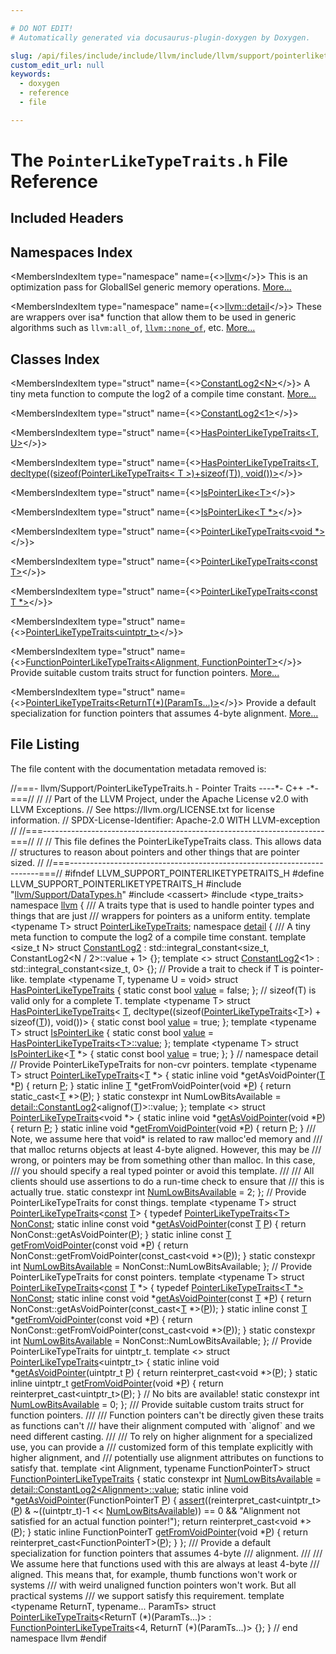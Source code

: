 ```yaml
---

# DO NOT EDIT!
# Automatically generated via docusaurus-plugin-doxygen by Doxygen.

slug: /api/files/include/include/llvm/include/llvm/support/pointerliketypetraits-h
custom_edit_url: null
keywords:
  - doxygen
  - reference
  - file

---
```





# The `PointerLikeTypeTraits.h` File Reference

<DoxygenPage pluginConfig={pluginConfig}>



## Included Headers

<IncludesList>
<IncludesListItem
  filePath="llvm/Support/DataTypes.h"
  permalink="/docs/api/files/include/include/llvm/include/llvm/support/datatypes-h"
  isLocal="true" />
<IncludesListItem
  filePath="cassert"
  permalink=""
  isLocal="false" />
<IncludesListItem
  filePath="type_traits"
  permalink=""
  isLocal="false" />
</IncludesList>

## Namespaces Index

<MembersIndex>

<MembersIndexItem
  type="namespace"
  name={<><a href="/docs/api/namespaces/llvm">llvm</a></>}>
This is an optimization pass for GlobalISel generic memory operations. <a href="/docs/api/namespaces/llvm/#details">More...</a>
</MembersIndexItem>

<MembersIndexItem
  type="namespace"
  name={<><a href="/docs/api/namespaces/llvm/detail">llvm::detail</a></>}>
These are wrappers over isa&#42; function that allow them to be used in generic algorithms such as <code>llvm:all&#95;of</code>, <code><a href="/docs/api/namespaces/llvm/#a7dc3069afa2ce5ea62ac2eb183e51c00">llvm::none&#95;of</a></code>, etc. <a href="/docs/api/namespaces/llvm/detail/#details">More...</a>
</MembersIndexItem>

</MembersIndex>

## Classes Index

<MembersIndex>

<MembersIndexItem
  type="struct"
  name={<><a href="/docs/api/structs/llvm/detail/constantlog2">ConstantLog2&lt;N&gt;</a></>}>
A tiny meta function to compute the log2 of a compile time constant. <a href="/docs/api/structs/llvm/detail/constantlog2/#details">More...</a>
</MembersIndexItem>

<MembersIndexItem
  type="struct"
  name={<><a href="/docs/api/structs/llvm/detail/constantlog2-3ca96e7e93740011919a0167fcb48bff">ConstantLog2&lt;1&gt;</a></>}>
</MembersIndexItem>

<MembersIndexItem
  type="struct"
  name={<><a href="/docs/api/structs/llvm/detail/haspointerliketypetraits">HasPointerLikeTypeTraits&lt;T, U&gt;</a></>}>
</MembersIndexItem>

<MembersIndexItem
  type="struct"
  name={<><a href="/docs/api/structs/llvm/detail/haspointerliketypetraits-78744ee905de12acdbd8d3ecf862b959">HasPointerLikeTypeTraits&lt;T, decltype((sizeof(PointerLikeTypeTraits&lt; T &gt;)+sizeof(T)), void())&gt;</a></>}>
</MembersIndexItem>

<MembersIndexItem
  type="struct"
  name={<><a href="/docs/api/structs/llvm/detail/ispointerlike">IsPointerLike&lt;T&gt;</a></>}>
</MembersIndexItem>

<MembersIndexItem
  type="struct"
  name={<><a href="/docs/api/structs/llvm/detail/ispointerlike-a02cb18a8810d5e02d244323d3975328">IsPointerLike&lt;T *&gt;</a></>}>
</MembersIndexItem>

<MembersIndexItem
  type="class"
  name="llvm::PointerLikeTypeTraits&lt; T * &gt;">
</MembersIndexItem>

<MembersIndexItem
  type="struct"
  name={<><a href="/docs/api/structs/llvm/pointerliketypetraits-b09efd7701e511f6cdfa719094e47819">PointerLikeTypeTraits&lt;void *&gt;</a></>}>
</MembersIndexItem>

<MembersIndexItem
  type="struct"
  name={<><a href="/docs/api/structs/llvm/pointerliketypetraits-1b62896d0ae34fe34d98a024d6ed95b3">PointerLikeTypeTraits&lt;const T&gt;</a></>}>
</MembersIndexItem>

<MembersIndexItem
  type="struct"
  name={<><a href="/docs/api/structs/llvm/pointerliketypetraits-ae636e9d374ae1cda83d0d0e556f735e">PointerLikeTypeTraits&lt;const T *&gt;</a></>}>
</MembersIndexItem>

<MembersIndexItem
  type="struct"
  name={<><a href="/docs/api/structs/llvm/pointerliketypetraits-45e3dd3037422cbe6875c07935cc6c23">PointerLikeTypeTraits&lt;uintptr_t&gt;</a></>}>
</MembersIndexItem>

<MembersIndexItem
  type="struct"
  name={<><a href="/docs/api/structs/llvm/functionpointerliketypetraits">FunctionPointerLikeTypeTraits&lt;Alignment, FunctionPointerT&gt;</a></>}>
Provide suitable custom traits struct for function pointers. <a href="/docs/api/structs/llvm/functionpointerliketypetraits/#details">More...</a>
</MembersIndexItem>

<MembersIndexItem
  type="struct"
  name={<><a href="/docs/api/structs/llvm/pointerliketypetraits-453c56941a508fa3befd79442e5b3c4b">PointerLikeTypeTraits&lt;ReturnT(*)(ParamTs...)&gt;</a></>}>
Provide a default specialization for function pointers that assumes 4-byte alignment. <a href="/docs/api/structs/llvm/pointerliketypetraits-453c56941a508fa3befd79442e5b3c4b/#details">More...</a>
</MembersIndexItem>

</MembersIndex>


## File Listing

The file content with the documentation metadata removed is:

<ProgramListing>

<Link id="l00001" /><CodeLine lineNumber="1"><Highlight kind="comment">//===- llvm/Support/PointerLikeTypeTraits.h - Pointer Traits ----&#42;- C++ -&#42;-===//</Highlight><Highlight kind="normal"></Highlight></CodeLine>
<Link id="l00002" /><CodeLine lineNumber="2"><Highlight kind="normal"></Highlight><Highlight kind="comment">//</Highlight><Highlight kind="normal"></Highlight></CodeLine>
<Link id="l00003" /><CodeLine lineNumber="3"><Highlight kind="normal"></Highlight><Highlight kind="comment">// Part of the LLVM Project, under the Apache License v2.0 with LLVM Exceptions.</Highlight><Highlight kind="normal"></Highlight></CodeLine>
<Link id="l00004" /><CodeLine lineNumber="4"><Highlight kind="normal"></Highlight><Highlight kind="comment">// See https://llvm.org/LICENSE.txt for license information.</Highlight><Highlight kind="normal"></Highlight></CodeLine>
<Link id="l00005" /><CodeLine lineNumber="5"><Highlight kind="normal"></Highlight><Highlight kind="comment">// SPDX-License-Identifier: Apache-2.0 WITH LLVM-exception</Highlight><Highlight kind="normal"></Highlight></CodeLine>
<Link id="l00006" /><CodeLine lineNumber="6"><Highlight kind="normal"></Highlight><Highlight kind="comment">//</Highlight><Highlight kind="normal"></Highlight></CodeLine>
<Link id="l00007" /><CodeLine lineNumber="7"><Highlight kind="normal"></Highlight><Highlight kind="comment">//===----------------------------------------------------------------------===//</Highlight><Highlight kind="normal"></Highlight></CodeLine>
<Link id="l00008" /><CodeLine lineNumber="8"><Highlight kind="normal"></Highlight><Highlight kind="comment">//</Highlight><Highlight kind="normal"></Highlight></CodeLine>
<Link id="l00009" /><CodeLine lineNumber="9"><Highlight kind="normal"></Highlight><Highlight kind="comment">// This file defines the PointerLikeTypeTraits class.  This allows data</Highlight><Highlight kind="normal"></Highlight></CodeLine>
<Link id="l00010" /><CodeLine lineNumber="10"><Highlight kind="normal"></Highlight><Highlight kind="comment">// structures to reason about pointers and other things that are pointer sized.</Highlight><Highlight kind="normal"></Highlight></CodeLine>
<Link id="l00011" /><CodeLine lineNumber="11"><Highlight kind="normal"></Highlight><Highlight kind="comment">//</Highlight><Highlight kind="normal"></Highlight></CodeLine>
<Link id="l00012" /><CodeLine lineNumber="12"><Highlight kind="normal"></Highlight><Highlight kind="comment">//===----------------------------------------------------------------------===//</Highlight><Highlight kind="normal"></Highlight></CodeLine>
<Link id="l00013" /><CodeLine lineNumber="13"><Highlight kind="normal"></Highlight></CodeLine>
<Link id="l00014" /><CodeLine lineNumber="14"><Highlight kind="normal"></Highlight><Highlight kind="preprocessor">#ifndef LLVM&#95;SUPPORT&#95;POINTERLIKETYPETRAITS&#95;H</Highlight><Highlight kind="normal"></Highlight></CodeLine>
<Link id="l00015" /><CodeLine lineNumber="15"><Highlight kind="normal"></Highlight><Highlight kind="preprocessor">#define LLVM&#95;SUPPORT&#95;POINTERLIKETYPETRAITS&#95;H</Highlight><Highlight kind="normal"></Highlight></CodeLine>
<Link id="l00016" /><CodeLine lineNumber="16"><Highlight kind="normal"></Highlight></CodeLine>
<Link id="l00017" /><CodeLine lineNumber="17"><Highlight kind="normal"></Highlight><Highlight kind="preprocessor">#include &quot;<a href="/docs/api/files/include/include/llvm/include/llvm/support/datatypes-h">llvm/Support/DataTypes.h</a>&quot;</Highlight><Highlight kind="normal"></Highlight></CodeLine>
<Link id="l00018" /><CodeLine lineNumber="18"><Highlight kind="normal"></Highlight><Highlight kind="preprocessor">#include &lt;cassert&gt;</Highlight><Highlight kind="normal"></Highlight></CodeLine>
<Link id="l00019" /><CodeLine lineNumber="19"><Highlight kind="normal"></Highlight><Highlight kind="preprocessor">#include &lt;type&#95;traits&gt;</Highlight><Highlight kind="normal"></Highlight></CodeLine>
<Link id="l00020" /><CodeLine lineNumber="20"><Highlight kind="normal"></Highlight></CodeLine>
<Link id="l00021" /><CodeLine lineNumber="21"><Highlight kind="normal"></Highlight><Highlight kind="keyword">namespace </Highlight><Highlight kind="normal"><a href="/docs/api/namespaces/llvm">llvm</a> &#123;</Highlight></CodeLine>
<Link id="l00022" /><CodeLine lineNumber="22"><Highlight kind="normal"></Highlight><Highlight kind="comment"></Highlight></CodeLine>
<Link id="l00023" /><CodeLine lineNumber="23"><Highlight kind="comment">/// A traits type that is used to handle pointer types and things that are just</Highlight></CodeLine>
<Link id="l00024" /><CodeLine lineNumber="24"><Highlight kind="comment">/// wrappers for pointers as a uniform entity.</Highlight><Highlight kind="normal"></Highlight></CodeLine>
<Link id="l00025" /><CodeLine lineNumber="25" lineLink="/docs/api/structs/llvm/pointerliketypetraits"><Highlight kind="normal"></Highlight><Highlight kind="keyword">template</Highlight><Highlight kind="normal"> &lt;</Highlight><Highlight kind="keyword">typename</Highlight><Highlight kind="normal"> T&gt; </Highlight><Highlight kind="keyword">struct </Highlight><Highlight kind="normal"><a href="/docs/api/structs/llvm/pointerliketypetraits">PointerLikeTypeTraits</a>;</Highlight></CodeLine>
<Link id="l00026" /><CodeLine lineNumber="26"><Highlight kind="normal"></Highlight></CodeLine>
<Link id="l00027" /><CodeLine lineNumber="27"><Highlight kind="normal"></Highlight><Highlight kind="keyword">namespace </Highlight><Highlight kind="normal"><a href="/docs/api/namespaces/detail">detail</a> &#123;</Highlight><Highlight kind="comment"></Highlight></CodeLine>
<Link id="l00028" /><CodeLine lineNumber="28"><Highlight kind="comment">/// A tiny meta function to compute the log2 of a compile time constant.</Highlight><Highlight kind="normal"></Highlight></CodeLine>
<Link id="l00029" /><CodeLine lineNumber="29"><Highlight kind="normal"></Highlight><Highlight kind="keyword">template</Highlight><Highlight kind="normal"> &lt;</Highlight><Highlight kind="keywordtype">size&#95;t</Highlight><Highlight kind="normal"> N&gt;</Highlight></CodeLine>
<Link id="l00030" /><CodeLine lineNumber="30" lineLink="/docs/api/structs/llvm/detail/constantlog2"><Highlight kind="normal"></Highlight><Highlight kind="keyword">struct </Highlight><Highlight kind="normal"><a href="/docs/api/structs/llvm/detail/constantlog2">ConstantLog2</a></Highlight></CodeLine>
<Link id="l00031" /><CodeLine lineNumber="31"><Highlight kind="normal">    : std::integral&#95;constant&lt;size&#95;t, ConstantLog2&lt;N / 2&gt;::value + 1&gt; &#123;&#125;;</Highlight></CodeLine>
<Link id="l00032" /><CodeLine lineNumber="32" lineLink="/docs/api/structs/llvm/detail/constantlog2-3ca96e7e93740011919a0167fcb48bff"><Highlight kind="normal"></Highlight><Highlight kind="keyword">template</Highlight><Highlight kind="normal"> &lt;&gt; </Highlight><Highlight kind="keyword">struct </Highlight><Highlight kind="normal"><a href="/docs/api/structs/llvm/detail/constantlog2">ConstantLog2</a>&lt;1&gt; : std::integral&#95;constant&lt;size&#95;t, 0&gt; &#123;&#125;;</Highlight></CodeLine>
<Link id="l00033" /><CodeLine lineNumber="33"><Highlight kind="normal"></Highlight></CodeLine>
<Link id="l00034" /><CodeLine lineNumber="34"><Highlight kind="normal"></Highlight><Highlight kind="comment">// Provide a trait to check if T is pointer-like.</Highlight><Highlight kind="normal"></Highlight></CodeLine>
<Link id="l00035" /><CodeLine lineNumber="35" lineLink="/docs/api/structs/llvm/detail/haspointerliketypetraits"><Highlight kind="normal"></Highlight><Highlight kind="keyword">template</Highlight><Highlight kind="normal"> &lt;</Highlight><Highlight kind="keyword">typename</Highlight><Highlight kind="normal"> T, </Highlight><Highlight kind="keyword">typename</Highlight><Highlight kind="normal"> U = </Highlight><Highlight kind="keywordtype">void</Highlight><Highlight kind="normal">&gt; </Highlight><Highlight kind="keyword">struct </Highlight><Highlight kind="normal"><a href="/docs/api/structs/llvm/detail/haspointerliketypetraits">HasPointerLikeTypeTraits</a> &#123;</Highlight></CodeLine>
<Link id="l00036" /><CodeLine lineNumber="36" lineLink="/docs/api/structs/llvm/detail/haspointerliketypetraits/#a4fca455d01118fc922b19a50160cc599"><Highlight kind="normal">  </Highlight><Highlight kind="keyword">static</Highlight><Highlight kind="normal"> </Highlight><Highlight kind="keyword">const</Highlight><Highlight kind="normal"> </Highlight><Highlight kind="keywordtype">bool</Highlight><Highlight kind="normal"> <a href="/docs/api/structs/llvm/detail/haspointerliketypetraits/#a4fca455d01118fc922b19a50160cc599">value</a> = </Highlight><Highlight kind="keyword">false</Highlight><Highlight kind="normal">;</Highlight></CodeLine>
<Link id="l00037" /><CodeLine lineNumber="37"><Highlight kind="normal">&#125;;</Highlight></CodeLine>
<Link id="l00038" /><CodeLine lineNumber="38"><Highlight kind="normal"></Highlight></CodeLine>
<Link id="l00039" /><CodeLine lineNumber="39"><Highlight kind="normal"></Highlight><Highlight kind="comment">// sizeof(T) is valid only for a complete T.</Highlight><Highlight kind="normal"></Highlight></CodeLine>
<Link id="l00040" /><CodeLine lineNumber="40"><Highlight kind="normal"></Highlight><Highlight kind="keyword">template</Highlight><Highlight kind="normal"> &lt;</Highlight><Highlight kind="keyword">typename</Highlight><Highlight kind="normal"> T&gt;</Highlight></CodeLine>
<Link id="l00041" /><CodeLine lineNumber="41" lineLink="/docs/api/structs/llvm/detail/haspointerliketypetraits-78744ee905de12acdbd8d3ecf862b959"><Highlight kind="normal"></Highlight><Highlight kind="keyword">struct </Highlight><Highlight kind="normal"><a href="/docs/api/structs/llvm/detail/haspointerliketypetraits">HasPointerLikeTypeTraits</a>&lt;</Highlight></CodeLine>
<Link id="l00042" /><CodeLine lineNumber="42"><Highlight kind="normal">    <a href="/docs/api/files/lib/lib/target/lib/target/mips/mips16isellowering-cpp/#a0acb682b8260ab1c60b918599864e2e5">T</a>, decltype((sizeof(<a href="/docs/api/structs/llvm/pointerliketypetraits">PointerLikeTypeTraits</a>&lt;<a href="/docs/api/files/lib/lib/target/lib/target/mips/mips16isellowering-cpp/#a0acb682b8260ab1c60b918599864e2e5">T</a>&gt;) + sizeof(<a href="/docs/api/files/lib/lib/target/lib/target/mips/mips16isellowering-cpp/#a0acb682b8260ab1c60b918599864e2e5">T</a>)), void())&gt; &#123;</Highlight></CodeLine>
<Link id="l00043" /><CodeLine lineNumber="43" lineLink="/docs/api/structs/llvm/detail/haspointerliketypetraits-78744ee905de12acdbd8d3ecf862b959/#ad6760cbff75f647818ea2259be94dc6c"><Highlight kind="normal">  </Highlight><Highlight kind="keyword">static</Highlight><Highlight kind="normal"> </Highlight><Highlight kind="keyword">const</Highlight><Highlight kind="normal"> </Highlight><Highlight kind="keywordtype">bool</Highlight><Highlight kind="normal"> <a href="/docs/api/structs/llvm/detail/haspointerliketypetraits-78744ee905de12acdbd8d3ecf862b959/#ad6760cbff75f647818ea2259be94dc6c">value</a> = </Highlight><Highlight kind="keyword">true</Highlight><Highlight kind="normal">;</Highlight></CodeLine>
<Link id="l00044" /><CodeLine lineNumber="44"><Highlight kind="normal">&#125;;</Highlight></CodeLine>
<Link id="l00045" /><CodeLine lineNumber="45"><Highlight kind="normal"></Highlight></CodeLine>
<Link id="l00046" /><CodeLine lineNumber="46" lineLink="/docs/api/structs/llvm/detail/ispointerlike"><Highlight kind="normal"></Highlight><Highlight kind="keyword">template</Highlight><Highlight kind="normal"> &lt;</Highlight><Highlight kind="keyword">typename</Highlight><Highlight kind="normal"> T&gt; </Highlight><Highlight kind="keyword">struct </Highlight><Highlight kind="normal"><a href="/docs/api/structs/llvm/detail/ispointerlike">IsPointerLike</a> &#123;</Highlight></CodeLine>
<Link id="l00047" /><CodeLine lineNumber="47" lineLink="/docs/api/structs/llvm/detail/ispointerlike/#a3f7018b47ce83162a63cb4b18e686a53"><Highlight kind="normal">  </Highlight><Highlight kind="keyword">static</Highlight><Highlight kind="normal"> </Highlight><Highlight kind="keyword">const</Highlight><Highlight kind="normal"> </Highlight><Highlight kind="keywordtype">bool</Highlight><Highlight kind="normal"> <a href="/docs/api/structs/llvm/detail/ispointerlike/#a3f7018b47ce83162a63cb4b18e686a53">value</a> = <a href="/docs/api/structs/llvm/detail/haspointerliketypetraits/#a4fca455d01118fc922b19a50160cc599">HasPointerLikeTypeTraits&lt;T&gt;::value</a>;</Highlight></CodeLine>
<Link id="l00048" /><CodeLine lineNumber="48"><Highlight kind="normal">&#125;;</Highlight></CodeLine>
<Link id="l00049" /><CodeLine lineNumber="49"><Highlight kind="normal"></Highlight></CodeLine>
<Link id="l00050" /><CodeLine lineNumber="50" lineLink="/docs/api/structs/llvm/detail/ispointerlike-a02cb18a8810d5e02d244323d3975328"><Highlight kind="normal"></Highlight><Highlight kind="keyword">template</Highlight><Highlight kind="normal"> &lt;</Highlight><Highlight kind="keyword">typename</Highlight><Highlight kind="normal"> T&gt; </Highlight><Highlight kind="keyword">struct </Highlight><Highlight kind="normal"><a href="/docs/api/structs/llvm/detail/ispointerlike">IsPointerLike</a>&lt;<a href="/docs/api/files/lib/lib/target/lib/target/mips/mips16isellowering-cpp/#a0acb682b8260ab1c60b918599864e2e5">T</a> &#42;&gt; &#123;</Highlight></CodeLine>
<Link id="l00051" /><CodeLine lineNumber="51" lineLink="/docs/api/structs/llvm/detail/ispointerlike-a02cb18a8810d5e02d244323d3975328/#a764d32cef06300ac759fe1f0a5f0aae3"><Highlight kind="normal">  </Highlight><Highlight kind="keyword">static</Highlight><Highlight kind="normal"> </Highlight><Highlight kind="keyword">const</Highlight><Highlight kind="normal"> </Highlight><Highlight kind="keywordtype">bool</Highlight><Highlight kind="normal"> <a href="/docs/api/structs/llvm/detail/ispointerlike-a02cb18a8810d5e02d244323d3975328/#a764d32cef06300ac759fe1f0a5f0aae3">value</a> = </Highlight><Highlight kind="keyword">true</Highlight><Highlight kind="normal">;</Highlight></CodeLine>
<Link id="l00052" /><CodeLine lineNumber="52"><Highlight kind="normal">&#125;;</Highlight></CodeLine>
<Link id="l00053" /><CodeLine lineNumber="53"><Highlight kind="normal">&#125; </Highlight><Highlight kind="comment">// namespace detail</Highlight><Highlight kind="normal"></Highlight></CodeLine>
<Link id="l00054" /><CodeLine lineNumber="54"><Highlight kind="normal"></Highlight></CodeLine>
<Link id="l00055" /><CodeLine lineNumber="55"><Highlight kind="normal"></Highlight><Highlight kind="comment">// Provide PointerLikeTypeTraits for non-cvr pointers.</Highlight><Highlight kind="normal"></Highlight></CodeLine>
<Link id="l00056" /><CodeLine lineNumber="56"><Highlight kind="normal"></Highlight><Highlight kind="keyword">template</Highlight><Highlight kind="normal"> &lt;</Highlight><Highlight kind="keyword">typename</Highlight><Highlight kind="normal"> T&gt; </Highlight><Highlight kind="keyword">struct </Highlight><Highlight kind="normal"><a href="/docs/api/structs/llvm/pointerliketypetraits">PointerLikeTypeTraits</a>&lt;<a href="/docs/api/files/lib/lib/target/lib/target/mips/mips16isellowering-cpp/#a0acb682b8260ab1c60b918599864e2e5">T</a> &#42;&gt; &#123;</Highlight></CodeLine>
<Link id="l00057" /><CodeLine lineNumber="57"><Highlight kind="normal">  </Highlight><Highlight kind="keyword">static</Highlight><Highlight kind="normal"> </Highlight><Highlight kind="keyword">inline</Highlight><Highlight kind="normal"> </Highlight><Highlight kind="keywordtype">void</Highlight><Highlight kind="normal"> &#42;getAsVoidPointer(<a href="/docs/api/files/lib/lib/target/lib/target/mips/mips16isellowering-cpp/#a0acb682b8260ab1c60b918599864e2e5">T</a> &#42;<a href="/docs/api/files/lib/lib/option/option-cpp/#a04665169063c8ca1f2ea96c27fc7c2b2">P</a>) &#123; </Highlight><Highlight kind="keywordflow">return</Highlight><Highlight kind="normal"> <a href="/docs/api/files/lib/lib/option/option-cpp/#a04665169063c8ca1f2ea96c27fc7c2b2">P</a>; &#125;</Highlight></CodeLine>
<Link id="l00058" /><CodeLine lineNumber="58"><Highlight kind="normal">  </Highlight><Highlight kind="keyword">static</Highlight><Highlight kind="normal"> </Highlight><Highlight kind="keyword">inline</Highlight><Highlight kind="normal"> <a href="/docs/api/files/lib/lib/target/lib/target/mips/mips16isellowering-cpp/#a0acb682b8260ab1c60b918599864e2e5">T</a> &#42;getFromVoidPointer(</Highlight><Highlight kind="keywordtype">void</Highlight><Highlight kind="normal"> &#42;<a href="/docs/api/files/lib/lib/option/option-cpp/#a04665169063c8ca1f2ea96c27fc7c2b2">P</a>) &#123; </Highlight><Highlight kind="keywordflow">return</Highlight><Highlight kind="normal"> </Highlight><Highlight kind="keyword">static&#95;cast&lt;</Highlight><Highlight kind="normal"><a href="/docs/api/files/lib/lib/target/lib/target/mips/mips16isellowering-cpp/#a0acb682b8260ab1c60b918599864e2e5">T</a> &#42;</Highlight><Highlight kind="keyword">&gt;</Highlight><Highlight kind="normal">(<a href="/docs/api/files/lib/lib/option/option-cpp/#a04665169063c8ca1f2ea96c27fc7c2b2">P</a>); &#125;</Highlight></CodeLine>
<Link id="l00059" /><CodeLine lineNumber="59"><Highlight kind="normal"></Highlight></CodeLine>
<Link id="l00060" /><CodeLine lineNumber="60"><Highlight kind="normal">  </Highlight><Highlight kind="keyword">static</Highlight><Highlight kind="normal"> </Highlight><Highlight kind="keyword">constexpr</Highlight><Highlight kind="normal"> </Highlight><Highlight kind="keywordtype">int</Highlight><Highlight kind="normal"> NumLowBitsAvailable =</Highlight></CodeLine>
<Link id="l00061" /><CodeLine lineNumber="61"><Highlight kind="normal">      <a href="/docs/api/structs/llvm/detail/constantlog2">detail::ConstantLog2</a>&lt;</Highlight><Highlight kind="keyword">alignof</Highlight><Highlight kind="normal">(<a href="/docs/api/files/lib/lib/target/lib/target/mips/mips16isellowering-cpp/#a0acb682b8260ab1c60b918599864e2e5">T</a>)&gt;::value;</Highlight></CodeLine>
<Link id="l00062" /><CodeLine lineNumber="62"><Highlight kind="normal">&#125;;</Highlight></CodeLine>
<Link id="l00063" /><CodeLine lineNumber="63"><Highlight kind="normal"></Highlight></CodeLine>
<Link id="l00064" /><CodeLine lineNumber="64" lineLink="/docs/api/structs/llvm/pointerliketypetraits-b09efd7701e511f6cdfa719094e47819"><Highlight kind="normal"></Highlight><Highlight kind="keyword">template</Highlight><Highlight kind="normal"> &lt;&gt; </Highlight><Highlight kind="keyword">struct </Highlight><Highlight kind="normal"><a href="/docs/api/structs/llvm/pointerliketypetraits">PointerLikeTypeTraits</a>&lt;void &#42;&gt; &#123;</Highlight></CodeLine>
<Link id="l00065" /><CodeLine lineNumber="65" lineLink="/docs/api/structs/llvm/pointerliketypetraits-b09efd7701e511f6cdfa719094e47819/#ad50c87c06be5a820b2ddb8ea08e6e252"><Highlight kind="normal">  </Highlight><Highlight kind="keyword">static</Highlight><Highlight kind="normal"> </Highlight><Highlight kind="keyword">inline</Highlight><Highlight kind="normal"> </Highlight><Highlight kind="keywordtype">void</Highlight><Highlight kind="normal"> &#42;<a href="/docs/api/structs/llvm/pointerliketypetraits-b09efd7701e511f6cdfa719094e47819/#ad50c87c06be5a820b2ddb8ea08e6e252">getAsVoidPointer</a>(</Highlight><Highlight kind="keywordtype">void</Highlight><Highlight kind="normal"> &#42;<a href="/docs/api/files/lib/lib/option/option-cpp/#a04665169063c8ca1f2ea96c27fc7c2b2">P</a>) &#123; </Highlight><Highlight kind="keywordflow">return</Highlight><Highlight kind="normal"> <a href="/docs/api/files/lib/lib/option/option-cpp/#a04665169063c8ca1f2ea96c27fc7c2b2">P</a>; &#125;</Highlight></CodeLine>
<Link id="l00066" /><CodeLine lineNumber="66" lineLink="/docs/api/structs/llvm/pointerliketypetraits-b09efd7701e511f6cdfa719094e47819/#aa8f59357f79ee41007d22a43c4195e96"><Highlight kind="normal">  </Highlight><Highlight kind="keyword">static</Highlight><Highlight kind="normal"> </Highlight><Highlight kind="keyword">inline</Highlight><Highlight kind="normal"> </Highlight><Highlight kind="keywordtype">void</Highlight><Highlight kind="normal"> &#42;<a href="/docs/api/structs/llvm/pointerliketypetraits-b09efd7701e511f6cdfa719094e47819/#aa8f59357f79ee41007d22a43c4195e96">getFromVoidPointer</a>(</Highlight><Highlight kind="keywordtype">void</Highlight><Highlight kind="normal"> &#42;<a href="/docs/api/files/lib/lib/option/option-cpp/#a04665169063c8ca1f2ea96c27fc7c2b2">P</a>) &#123; </Highlight><Highlight kind="keywordflow">return</Highlight><Highlight kind="normal"> <a href="/docs/api/files/lib/lib/option/option-cpp/#a04665169063c8ca1f2ea96c27fc7c2b2">P</a>; &#125;</Highlight></CodeLine>
<Link id="l00067" /><CodeLine lineNumber="67"><Highlight kind="normal"></Highlight><Highlight kind="comment"></Highlight></CodeLine>
<Link id="l00068" /><CodeLine lineNumber="68"><Highlight kind="comment">  /// Note, we assume here that void&#42; is related to raw malloc&#39;ed memory and</Highlight></CodeLine>
<Link id="l00069" /><CodeLine lineNumber="69"><Highlight kind="comment">  /// that malloc returns objects at least 4-byte aligned. However, this may be</Highlight></CodeLine>
<Link id="l00070" /><CodeLine lineNumber="70"><Highlight kind="comment">  /// wrong, or pointers may be from something other than malloc. In this case,</Highlight></CodeLine>
<Link id="l00071" /><CodeLine lineNumber="71"><Highlight kind="comment">  /// you should specify a real typed pointer or avoid this template.</Highlight></CodeLine>
<Link id="l00072" /><CodeLine lineNumber="72"><Highlight kind="comment">  ///</Highlight></CodeLine>
<Link id="l00073" /><CodeLine lineNumber="73"><Highlight kind="comment">  /// All clients should use assertions to do a run-time check to ensure that</Highlight></CodeLine>
<Link id="l00074" /><CodeLine lineNumber="74"><Highlight kind="comment">  /// this is actually true.</Highlight><Highlight kind="normal"></Highlight></CodeLine>
<Link id="l00075" /><CodeLine lineNumber="75" lineLink="/docs/api/structs/llvm/pointerliketypetraits-b09efd7701e511f6cdfa719094e47819/#af27fea0eb47fdcbf98bff1c8c8ba92de"><Highlight kind="normal">  </Highlight><Highlight kind="keyword">static</Highlight><Highlight kind="normal"> </Highlight><Highlight kind="keyword">constexpr</Highlight><Highlight kind="normal"> </Highlight><Highlight kind="keywordtype">int</Highlight><Highlight kind="normal"> <a href="/docs/api/structs/llvm/pointerliketypetraits-b09efd7701e511f6cdfa719094e47819/#af27fea0eb47fdcbf98bff1c8c8ba92de">NumLowBitsAvailable</a> = 2;</Highlight></CodeLine>
<Link id="l00076" /><CodeLine lineNumber="76"><Highlight kind="normal">&#125;;</Highlight></CodeLine>
<Link id="l00077" /><CodeLine lineNumber="77"><Highlight kind="normal"></Highlight></CodeLine>
<Link id="l00078" /><CodeLine lineNumber="78"><Highlight kind="normal"></Highlight><Highlight kind="comment">// Provide PointerLikeTypeTraits for const things.</Highlight><Highlight kind="normal"></Highlight></CodeLine>
<Link id="l00079" /><CodeLine lineNumber="79" lineLink="/docs/api/structs/llvm/pointerliketypetraits-1b62896d0ae34fe34d98a024d6ed95b3"><Highlight kind="normal"></Highlight><Highlight kind="keyword">template</Highlight><Highlight kind="normal"> &lt;</Highlight><Highlight kind="keyword">typename</Highlight><Highlight kind="normal"> T&gt; </Highlight><Highlight kind="keyword">struct </Highlight><Highlight kind="normal"><a href="/docs/api/structs/llvm/pointerliketypetraits">PointerLikeTypeTraits</a>&lt;<a href="/docs/api/files/lib/lib/target/lib/target/aarch64/aarch64promoteconstant-cpp/#a90f8350fecae261c25be85d38b451bff">const</a> <a href="/docs/api/files/lib/lib/target/lib/target/mips/mips16isellowering-cpp/#a0acb682b8260ab1c60b918599864e2e5">T</a>&gt; &#123;</Highlight></CodeLine>
<Link id="l00080" /><CodeLine lineNumber="80" lineLink="/docs/api/structs/llvm/pointerliketypetraits-1b62896d0ae34fe34d98a024d6ed95b3/#a4bb471dbe2df72dceca1eb96dc807855"><Highlight kind="normal">  </Highlight><Highlight kind="keyword">typedef</Highlight><Highlight kind="normal"> <a href="/docs/api/structs/llvm/pointerliketypetraits">PointerLikeTypeTraits&lt;T&gt;</a> <a href="/docs/api/structs/llvm/pointerliketypetraits-1b62896d0ae34fe34d98a024d6ed95b3/#a4bb471dbe2df72dceca1eb96dc807855">NonConst</a>;</Highlight></CodeLine>
<Link id="l00081" /><CodeLine lineNumber="81"><Highlight kind="normal"></Highlight></CodeLine>
<Link id="l00082" /><CodeLine lineNumber="82" lineLink="/docs/api/structs/llvm/pointerliketypetraits-1b62896d0ae34fe34d98a024d6ed95b3/#a36113b06f829b14afd9c625e6a287775"><Highlight kind="normal">  </Highlight><Highlight kind="keyword">static</Highlight><Highlight kind="normal"> </Highlight><Highlight kind="keyword">inline</Highlight><Highlight kind="normal"> </Highlight><Highlight kind="keyword">const</Highlight><Highlight kind="normal"> </Highlight><Highlight kind="keywordtype">void</Highlight><Highlight kind="normal"> &#42;<a href="/docs/api/structs/llvm/pointerliketypetraits-1b62896d0ae34fe34d98a024d6ed95b3/#a36113b06f829b14afd9c625e6a287775">getAsVoidPointer</a>(</Highlight><Highlight kind="keyword">const</Highlight><Highlight kind="normal"> <a href="/docs/api/files/lib/lib/target/lib/target/mips/mips16isellowering-cpp/#a0acb682b8260ab1c60b918599864e2e5">T</a> <a href="/docs/api/files/lib/lib/option/option-cpp/#a04665169063c8ca1f2ea96c27fc7c2b2">P</a>) &#123;</Highlight></CodeLine>
<Link id="l00083" /><CodeLine lineNumber="83"><Highlight kind="normal">    </Highlight><Highlight kind="keywordflow">return</Highlight><Highlight kind="normal"> NonConst::getAsVoidPointer(<a href="/docs/api/files/lib/lib/option/option-cpp/#a04665169063c8ca1f2ea96c27fc7c2b2">P</a>);</Highlight></CodeLine>
<Link id="l00084" /><CodeLine lineNumber="84"><Highlight kind="normal">  &#125;</Highlight></CodeLine>
<Link id="l00085" /><CodeLine lineNumber="85" lineLink="/docs/api/structs/llvm/pointerliketypetraits-1b62896d0ae34fe34d98a024d6ed95b3/#a674bb1550943a33a1a55f8140eecf5a8"><Highlight kind="normal">  </Highlight><Highlight kind="keyword">static</Highlight><Highlight kind="normal"> </Highlight><Highlight kind="keyword">inline</Highlight><Highlight kind="normal"> </Highlight><Highlight kind="keyword">const</Highlight><Highlight kind="normal"> <a href="/docs/api/files/lib/lib/target/lib/target/mips/mips16isellowering-cpp/#a0acb682b8260ab1c60b918599864e2e5">T</a> <a href="/docs/api/structs/llvm/pointerliketypetraits-1b62896d0ae34fe34d98a024d6ed95b3/#a674bb1550943a33a1a55f8140eecf5a8">getFromVoidPointer</a>(</Highlight><Highlight kind="keyword">const</Highlight><Highlight kind="normal"> </Highlight><Highlight kind="keywordtype">void</Highlight><Highlight kind="normal"> &#42;<a href="/docs/api/files/lib/lib/option/option-cpp/#a04665169063c8ca1f2ea96c27fc7c2b2">P</a>) &#123;</Highlight></CodeLine>
<Link id="l00086" /><CodeLine lineNumber="86"><Highlight kind="normal">    </Highlight><Highlight kind="keywordflow">return</Highlight><Highlight kind="normal"> NonConst::getFromVoidPointer(</Highlight><Highlight kind="keyword">const&#95;cast&lt;</Highlight><Highlight kind="keywordtype">void</Highlight><Highlight kind="normal"> &#42;</Highlight><Highlight kind="keyword">&gt;</Highlight><Highlight kind="normal">(<a href="/docs/api/files/lib/lib/option/option-cpp/#a04665169063c8ca1f2ea96c27fc7c2b2">P</a>));</Highlight></CodeLine>
<Link id="l00087" /><CodeLine lineNumber="87"><Highlight kind="normal">  &#125;</Highlight></CodeLine>
<Link id="l00088" /><CodeLine lineNumber="88" lineLink="/docs/api/structs/llvm/pointerliketypetraits-1b62896d0ae34fe34d98a024d6ed95b3/#a17340f7559319c2c9cafc04e1fdb8aa3"><Highlight kind="normal">  </Highlight><Highlight kind="keyword">static</Highlight><Highlight kind="normal"> </Highlight><Highlight kind="keyword">constexpr</Highlight><Highlight kind="normal"> </Highlight><Highlight kind="keywordtype">int</Highlight><Highlight kind="normal"> <a href="/docs/api/structs/llvm/pointerliketypetraits-1b62896d0ae34fe34d98a024d6ed95b3/#a17340f7559319c2c9cafc04e1fdb8aa3">NumLowBitsAvailable</a> = NonConst::NumLowBitsAvailable;</Highlight></CodeLine>
<Link id="l00089" /><CodeLine lineNumber="89"><Highlight kind="normal">&#125;;</Highlight></CodeLine>
<Link id="l00090" /><CodeLine lineNumber="90"><Highlight kind="normal"></Highlight></CodeLine>
<Link id="l00091" /><CodeLine lineNumber="91"><Highlight kind="normal"></Highlight><Highlight kind="comment">// Provide PointerLikeTypeTraits for const pointers.</Highlight><Highlight kind="normal"></Highlight></CodeLine>
<Link id="l00092" /><CodeLine lineNumber="92" lineLink="/docs/api/structs/llvm/pointerliketypetraits-ae636e9d374ae1cda83d0d0e556f735e"><Highlight kind="normal"></Highlight><Highlight kind="keyword">template</Highlight><Highlight kind="normal"> &lt;</Highlight><Highlight kind="keyword">typename</Highlight><Highlight kind="normal"> T&gt; </Highlight><Highlight kind="keyword">struct </Highlight><Highlight kind="normal"><a href="/docs/api/structs/llvm/pointerliketypetraits">PointerLikeTypeTraits</a>&lt;<a href="/docs/api/files/lib/lib/target/lib/target/aarch64/aarch64promoteconstant-cpp/#a90f8350fecae261c25be85d38b451bff">const</a> <a href="/docs/api/files/lib/lib/target/lib/target/mips/mips16isellowering-cpp/#a0acb682b8260ab1c60b918599864e2e5">T</a> &#42;&gt; &#123;</Highlight></CodeLine>
<Link id="l00093" /><CodeLine lineNumber="93" lineLink="/docs/api/structs/llvm/pointerliketypetraits-ae636e9d374ae1cda83d0d0e556f735e/#ad0b68d11de03061f9a71fbac3befd157"><Highlight kind="normal">  </Highlight><Highlight kind="keyword">typedef</Highlight><Highlight kind="normal"> <a href="/docs/api/structs/llvm/pointerliketypetraits">PointerLikeTypeTraits&lt;T &#42;&gt;</a> <a href="/docs/api/structs/llvm/pointerliketypetraits-ae636e9d374ae1cda83d0d0e556f735e/#ad0b68d11de03061f9a71fbac3befd157">NonConst</a>;</Highlight></CodeLine>
<Link id="l00094" /><CodeLine lineNumber="94"><Highlight kind="normal"></Highlight></CodeLine>
<Link id="l00095" /><CodeLine lineNumber="95" lineLink="/docs/api/structs/llvm/pointerliketypetraits-ae636e9d374ae1cda83d0d0e556f735e/#ac235c4086ba59ef5f8231e2e33d1c02e"><Highlight kind="normal">  </Highlight><Highlight kind="keyword">static</Highlight><Highlight kind="normal"> </Highlight><Highlight kind="keyword">inline</Highlight><Highlight kind="normal"> </Highlight><Highlight kind="keyword">const</Highlight><Highlight kind="normal"> </Highlight><Highlight kind="keywordtype">void</Highlight><Highlight kind="normal"> &#42;<a href="/docs/api/structs/llvm/pointerliketypetraits-ae636e9d374ae1cda83d0d0e556f735e/#ac235c4086ba59ef5f8231e2e33d1c02e">getAsVoidPointer</a>(</Highlight><Highlight kind="keyword">const</Highlight><Highlight kind="normal"> <a href="/docs/api/files/lib/lib/target/lib/target/mips/mips16isellowering-cpp/#a0acb682b8260ab1c60b918599864e2e5">T</a> &#42;<a href="/docs/api/files/lib/lib/option/option-cpp/#a04665169063c8ca1f2ea96c27fc7c2b2">P</a>) &#123;</Highlight></CodeLine>
<Link id="l00096" /><CodeLine lineNumber="96"><Highlight kind="normal">    </Highlight><Highlight kind="keywordflow">return</Highlight><Highlight kind="normal"> NonConst::getAsVoidPointer(</Highlight><Highlight kind="keyword">const&#95;cast&lt;</Highlight><Highlight kind="normal"><a href="/docs/api/files/lib/lib/target/lib/target/mips/mips16isellowering-cpp/#a0acb682b8260ab1c60b918599864e2e5">T</a> &#42;</Highlight><Highlight kind="keyword">&gt;</Highlight><Highlight kind="normal">(<a href="/docs/api/files/lib/lib/option/option-cpp/#a04665169063c8ca1f2ea96c27fc7c2b2">P</a>));</Highlight></CodeLine>
<Link id="l00097" /><CodeLine lineNumber="97"><Highlight kind="normal">  &#125;</Highlight></CodeLine>
<Link id="l00098" /><CodeLine lineNumber="98" lineLink="/docs/api/structs/llvm/pointerliketypetraits-ae636e9d374ae1cda83d0d0e556f735e/#a2ca803455951b237c45b68ce1b4a9145"><Highlight kind="normal">  </Highlight><Highlight kind="keyword">static</Highlight><Highlight kind="normal"> </Highlight><Highlight kind="keyword">inline</Highlight><Highlight kind="normal"> </Highlight><Highlight kind="keyword">const</Highlight><Highlight kind="normal"> <a href="/docs/api/files/lib/lib/target/lib/target/mips/mips16isellowering-cpp/#a0acb682b8260ab1c60b918599864e2e5">T</a> &#42;<a href="/docs/api/structs/llvm/pointerliketypetraits-ae636e9d374ae1cda83d0d0e556f735e/#a2ca803455951b237c45b68ce1b4a9145">getFromVoidPointer</a>(</Highlight><Highlight kind="keyword">const</Highlight><Highlight kind="normal"> </Highlight><Highlight kind="keywordtype">void</Highlight><Highlight kind="normal"> &#42;<a href="/docs/api/files/lib/lib/option/option-cpp/#a04665169063c8ca1f2ea96c27fc7c2b2">P</a>) &#123;</Highlight></CodeLine>
<Link id="l00099" /><CodeLine lineNumber="99"><Highlight kind="normal">    </Highlight><Highlight kind="keywordflow">return</Highlight><Highlight kind="normal"> NonConst::getFromVoidPointer(</Highlight><Highlight kind="keyword">const&#95;cast&lt;</Highlight><Highlight kind="keywordtype">void</Highlight><Highlight kind="normal"> &#42;</Highlight><Highlight kind="keyword">&gt;</Highlight><Highlight kind="normal">(<a href="/docs/api/files/lib/lib/option/option-cpp/#a04665169063c8ca1f2ea96c27fc7c2b2">P</a>));</Highlight></CodeLine>
<Link id="l00100" /><CodeLine lineNumber="100"><Highlight kind="normal">  &#125;</Highlight></CodeLine>
<Link id="l00101" /><CodeLine lineNumber="101" lineLink="/docs/api/structs/llvm/pointerliketypetraits-ae636e9d374ae1cda83d0d0e556f735e/#aba291e1008884c2694127626327494d4"><Highlight kind="normal">  </Highlight><Highlight kind="keyword">static</Highlight><Highlight kind="normal"> </Highlight><Highlight kind="keyword">constexpr</Highlight><Highlight kind="normal"> </Highlight><Highlight kind="keywordtype">int</Highlight><Highlight kind="normal"> <a href="/docs/api/structs/llvm/pointerliketypetraits-ae636e9d374ae1cda83d0d0e556f735e/#aba291e1008884c2694127626327494d4">NumLowBitsAvailable</a> = NonConst::NumLowBitsAvailable;</Highlight></CodeLine>
<Link id="l00102" /><CodeLine lineNumber="102"><Highlight kind="normal">&#125;;</Highlight></CodeLine>
<Link id="l00103" /><CodeLine lineNumber="103"><Highlight kind="normal"></Highlight></CodeLine>
<Link id="l00104" /><CodeLine lineNumber="104"><Highlight kind="normal"></Highlight><Highlight kind="comment">// Provide PointerLikeTypeTraits for uintptr&#95;t.</Highlight><Highlight kind="normal"></Highlight></CodeLine>
<Link id="l00105" /><CodeLine lineNumber="105" lineLink="/docs/api/structs/llvm/pointerliketypetraits-45e3dd3037422cbe6875c07935cc6c23"><Highlight kind="normal"></Highlight><Highlight kind="keyword">template</Highlight><Highlight kind="normal"> &lt;&gt; </Highlight><Highlight kind="keyword">struct </Highlight><Highlight kind="normal"><a href="/docs/api/structs/llvm/pointerliketypetraits">PointerLikeTypeTraits</a>&lt;uintptr&#95;t&gt; &#123;</Highlight></CodeLine>
<Link id="l00106" /><CodeLine lineNumber="106" lineLink="/docs/api/structs/llvm/pointerliketypetraits-45e3dd3037422cbe6875c07935cc6c23/#a660c8bde4dba4715c11262030a8afcb8"><Highlight kind="normal">  </Highlight><Highlight kind="keyword">static</Highlight><Highlight kind="normal"> </Highlight><Highlight kind="keyword">inline</Highlight><Highlight kind="normal"> </Highlight><Highlight kind="keywordtype">void</Highlight><Highlight kind="normal"> &#42;<a href="/docs/api/structs/llvm/pointerliketypetraits-45e3dd3037422cbe6875c07935cc6c23/#a660c8bde4dba4715c11262030a8afcb8">getAsVoidPointer</a>(uintptr&#95;t <a href="/docs/api/files/lib/lib/option/option-cpp/#a04665169063c8ca1f2ea96c27fc7c2b2">P</a>) &#123;</Highlight></CodeLine>
<Link id="l00107" /><CodeLine lineNumber="107"><Highlight kind="normal">    </Highlight><Highlight kind="keywordflow">return</Highlight><Highlight kind="normal"> </Highlight><Highlight kind="keyword">reinterpret&#95;cast&lt;</Highlight><Highlight kind="keywordtype">void</Highlight><Highlight kind="normal"> &#42;</Highlight><Highlight kind="keyword">&gt;</Highlight><Highlight kind="normal">(<a href="/docs/api/files/lib/lib/option/option-cpp/#a04665169063c8ca1f2ea96c27fc7c2b2">P</a>);</Highlight></CodeLine>
<Link id="l00108" /><CodeLine lineNumber="108"><Highlight kind="normal">  &#125;</Highlight></CodeLine>
<Link id="l00109" /><CodeLine lineNumber="109" lineLink="/docs/api/structs/llvm/pointerliketypetraits-45e3dd3037422cbe6875c07935cc6c23/#a85df1bc5813fb884a85b45063891a335"><Highlight kind="normal">  </Highlight><Highlight kind="keyword">static</Highlight><Highlight kind="normal"> </Highlight><Highlight kind="keyword">inline</Highlight><Highlight kind="normal"> uintptr&#95;t <a href="/docs/api/structs/llvm/pointerliketypetraits-45e3dd3037422cbe6875c07935cc6c23/#a85df1bc5813fb884a85b45063891a335">getFromVoidPointer</a>(</Highlight><Highlight kind="keywordtype">void</Highlight><Highlight kind="normal"> &#42;<a href="/docs/api/files/lib/lib/option/option-cpp/#a04665169063c8ca1f2ea96c27fc7c2b2">P</a>) &#123;</Highlight></CodeLine>
<Link id="l00110" /><CodeLine lineNumber="110"><Highlight kind="normal">    </Highlight><Highlight kind="keywordflow">return</Highlight><Highlight kind="normal"> </Highlight><Highlight kind="keyword">reinterpret&#95;cast&lt;</Highlight><Highlight kind="normal">uintptr&#95;t</Highlight><Highlight kind="keyword">&gt;</Highlight><Highlight kind="normal">(<a href="/docs/api/files/lib/lib/option/option-cpp/#a04665169063c8ca1f2ea96c27fc7c2b2">P</a>);</Highlight></CodeLine>
<Link id="l00111" /><CodeLine lineNumber="111"><Highlight kind="normal">  &#125;</Highlight></CodeLine>
<Link id="l00112" /><CodeLine lineNumber="112"><Highlight kind="normal">  </Highlight><Highlight kind="comment">// No bits are available!</Highlight><Highlight kind="normal"></Highlight></CodeLine>
<Link id="l00113" /><CodeLine lineNumber="113" lineLink="/docs/api/structs/llvm/pointerliketypetraits-45e3dd3037422cbe6875c07935cc6c23/#a4778680b9ca5c4e0cfe02eda02643d6e"><Highlight kind="normal">  </Highlight><Highlight kind="keyword">static</Highlight><Highlight kind="normal"> </Highlight><Highlight kind="keyword">constexpr</Highlight><Highlight kind="normal"> </Highlight><Highlight kind="keywordtype">int</Highlight><Highlight kind="normal"> <a href="/docs/api/structs/llvm/pointerliketypetraits-45e3dd3037422cbe6875c07935cc6c23/#a4778680b9ca5c4e0cfe02eda02643d6e">NumLowBitsAvailable</a> = 0;</Highlight></CodeLine>
<Link id="l00114" /><CodeLine lineNumber="114"><Highlight kind="normal">&#125;;</Highlight></CodeLine>
<Link id="l00115" /><CodeLine lineNumber="115"><Highlight kind="normal"></Highlight><Highlight kind="comment"></Highlight></CodeLine>
<Link id="l00116" /><CodeLine lineNumber="116"><Highlight kind="comment">/// Provide suitable custom traits struct for function pointers.</Highlight></CodeLine>
<Link id="l00117" /><CodeLine lineNumber="117"><Highlight kind="comment">///</Highlight></CodeLine>
<Link id="l00118" /><CodeLine lineNumber="118"><Highlight kind="comment">/// Function pointers can&#39;t be directly given these traits as functions can&#39;t</Highlight></CodeLine>
<Link id="l00119" /><CodeLine lineNumber="119"><Highlight kind="comment">/// have their alignment computed with &#96;alignof&#96; and we need different casting.</Highlight></CodeLine>
<Link id="l00120" /><CodeLine lineNumber="120"><Highlight kind="comment">///</Highlight></CodeLine>
<Link id="l00121" /><CodeLine lineNumber="121"><Highlight kind="comment">/// To rely on higher alignment for a specialized use, you can provide a</Highlight></CodeLine>
<Link id="l00122" /><CodeLine lineNumber="122"><Highlight kind="comment">/// customized form of this template explicitly with higher alignment, and</Highlight></CodeLine>
<Link id="l00123" /><CodeLine lineNumber="123"><Highlight kind="comment">/// potentially use alignment attributes on functions to satisfy that.</Highlight><Highlight kind="normal"></Highlight></CodeLine>
<Link id="l00124" /><CodeLine lineNumber="124"><Highlight kind="normal"></Highlight><Highlight kind="keyword">template</Highlight><Highlight kind="normal"> &lt;</Highlight><Highlight kind="keywordtype">int</Highlight><Highlight kind="normal"> Alignment, </Highlight><Highlight kind="keyword">typename</Highlight><Highlight kind="normal"> FunctionPo</Highlight><Highlight kind="keywordtype">int</Highlight><Highlight kind="normal">erT&gt;</Highlight></CodeLine>
<Link id="l00125" /><CodeLine lineNumber="125" lineLink="/docs/api/structs/llvm/functionpointerliketypetraits"><Highlight kind="normal"></Highlight><Highlight kind="keyword">struct </Highlight><Highlight kind="normal"><a href="/docs/api/structs/llvm/functionpointerliketypetraits">FunctionPointerLikeTypeTraits</a> &#123;</Highlight></CodeLine>
<Link id="l00126" /><CodeLine lineNumber="126" lineLink="/docs/api/structs/llvm/functionpointerliketypetraits/#a9270de90d202ecf2e3c2b99d4888eed3"><Highlight kind="normal">  </Highlight><Highlight kind="keyword">static</Highlight><Highlight kind="normal"> </Highlight><Highlight kind="keyword">constexpr</Highlight><Highlight kind="normal"> </Highlight><Highlight kind="keywordtype">int</Highlight><Highlight kind="normal"> <a href="/docs/api/structs/llvm/functionpointerliketypetraits/#a9270de90d202ecf2e3c2b99d4888eed3">NumLowBitsAvailable</a> =</Highlight></CodeLine>
<Link id="l00127" /><CodeLine lineNumber="127"><Highlight kind="normal">      <a href="/docs/api/structs/llvm/detail/constantlog2">detail::ConstantLog2&lt;Alignment&gt;::value</a>;</Highlight></CodeLine>
<Link id="l00128" /><CodeLine lineNumber="128" lineLink="/docs/api/structs/llvm/functionpointerliketypetraits/#ae588adf5b3cc5cf13935d184f362665e"><Highlight kind="normal">  </Highlight><Highlight kind="keyword">static</Highlight><Highlight kind="normal"> </Highlight><Highlight kind="keyword">inline</Highlight><Highlight kind="normal"> </Highlight><Highlight kind="keywordtype">void</Highlight><Highlight kind="normal"> &#42;<a href="/docs/api/structs/llvm/functionpointerliketypetraits/#ae588adf5b3cc5cf13935d184f362665e">getAsVoidPointer</a>(FunctionPointerT <a href="/docs/api/files/lib/lib/option/option-cpp/#a04665169063c8ca1f2ea96c27fc7c2b2">P</a>) &#123;</Highlight></CodeLine>
<Link id="l00129" /><CodeLine lineNumber="129"><Highlight kind="normal">    <a href="/docs/api/files/lib/lib/target/lib/target/amdgpu/silowercontrolflow-cpp/#a4868c5d81c5ccc98c47aeab6244346a0">assert</a>((</Highlight><Highlight kind="keyword">reinterpret&#95;cast&lt;</Highlight><Highlight kind="normal">uintptr&#95;t</Highlight><Highlight kind="keyword">&gt;</Highlight><Highlight kind="normal">(<a href="/docs/api/files/lib/lib/option/option-cpp/#a04665169063c8ca1f2ea96c27fc7c2b2">P</a>) &amp;</Highlight></CodeLine>
<Link id="l00130" /><CodeLine lineNumber="130"><Highlight kind="normal">            ~((uintptr&#95;t)-1 &lt;&lt; <a href="/docs/api/structs/llvm/functionpointerliketypetraits/#a9270de90d202ecf2e3c2b99d4888eed3">NumLowBitsAvailable</a>)) == 0 &amp;&amp;</Highlight></CodeLine>
<Link id="l00131" /><CodeLine lineNumber="131"><Highlight kind="normal">           </Highlight><Highlight kind="stringliteral">&quot;Alignment not satisfied for an actual function pointer!&quot;</Highlight><Highlight kind="normal">);</Highlight></CodeLine>
<Link id="l00132" /><CodeLine lineNumber="132"><Highlight kind="normal">    </Highlight><Highlight kind="keywordflow">return</Highlight><Highlight kind="normal"> </Highlight><Highlight kind="keyword">reinterpret&#95;cast&lt;</Highlight><Highlight kind="keywordtype">void</Highlight><Highlight kind="normal"> &#42;</Highlight><Highlight kind="keyword">&gt;</Highlight><Highlight kind="normal">(<a href="/docs/api/files/lib/lib/option/option-cpp/#a04665169063c8ca1f2ea96c27fc7c2b2">P</a>);</Highlight></CodeLine>
<Link id="l00133" /><CodeLine lineNumber="133"><Highlight kind="normal">  &#125;</Highlight></CodeLine>
<Link id="l00134" /><CodeLine lineNumber="134" lineLink="/docs/api/structs/llvm/functionpointerliketypetraits/#ad53d1471afacf1b381c0cb3f5192251b"><Highlight kind="normal">  </Highlight><Highlight kind="keyword">static</Highlight><Highlight kind="normal"> </Highlight><Highlight kind="keyword">inline</Highlight><Highlight kind="normal"> FunctionPointerT <a href="/docs/api/structs/llvm/functionpointerliketypetraits/#ad53d1471afacf1b381c0cb3f5192251b">getFromVoidPointer</a>(</Highlight><Highlight kind="keywordtype">void</Highlight><Highlight kind="normal"> &#42;<a href="/docs/api/files/lib/lib/option/option-cpp/#a04665169063c8ca1f2ea96c27fc7c2b2">P</a>) &#123;</Highlight></CodeLine>
<Link id="l00135" /><CodeLine lineNumber="135"><Highlight kind="normal">    </Highlight><Highlight kind="keywordflow">return</Highlight><Highlight kind="normal"> </Highlight><Highlight kind="keyword">reinterpret&#95;cast&lt;</Highlight><Highlight kind="normal">FunctionPointerT</Highlight><Highlight kind="keyword">&gt;</Highlight><Highlight kind="normal">(<a href="/docs/api/files/lib/lib/option/option-cpp/#a04665169063c8ca1f2ea96c27fc7c2b2">P</a>);</Highlight></CodeLine>
<Link id="l00136" /><CodeLine lineNumber="136"><Highlight kind="normal">  &#125;</Highlight></CodeLine>
<Link id="l00137" /><CodeLine lineNumber="137"><Highlight kind="normal">&#125;;</Highlight></CodeLine>
<Link id="l00138" /><CodeLine lineNumber="138"><Highlight kind="normal"></Highlight><Highlight kind="comment"></Highlight></CodeLine>
<Link id="l00139" /><CodeLine lineNumber="139"><Highlight kind="comment">/// Provide a default specialization for function pointers that assumes 4-byte</Highlight></CodeLine>
<Link id="l00140" /><CodeLine lineNumber="140"><Highlight kind="comment">/// alignment.</Highlight></CodeLine>
<Link id="l00141" /><CodeLine lineNumber="141"><Highlight kind="comment">///</Highlight></CodeLine>
<Link id="l00142" /><CodeLine lineNumber="142"><Highlight kind="comment">/// We assume here that functions used with this are always at least 4-byte</Highlight></CodeLine>
<Link id="l00143" /><CodeLine lineNumber="143"><Highlight kind="comment">/// aligned. This means that, for example, thumb functions won&#39;t work or systems</Highlight></CodeLine>
<Link id="l00144" /><CodeLine lineNumber="144"><Highlight kind="comment">/// with weird unaligned function pointers won&#39;t work. But all practical systems</Highlight></CodeLine>
<Link id="l00145" /><CodeLine lineNumber="145"><Highlight kind="comment">/// we support satisfy this requirement.</Highlight><Highlight kind="normal"></Highlight></CodeLine>
<Link id="l00146" /><CodeLine lineNumber="146"><Highlight kind="normal"></Highlight><Highlight kind="keyword">template</Highlight><Highlight kind="normal"> &lt;</Highlight><Highlight kind="keyword">typename</Highlight><Highlight kind="normal"> ReturnT, </Highlight><Highlight kind="keyword">typename</Highlight><Highlight kind="normal">... ParamTs&gt;</Highlight></CodeLine>
<Link id="l00147" /><CodeLine lineNumber="147" lineLink="/docs/api/structs/llvm/pointerliketypetraits-453c56941a508fa3befd79442e5b3c4b"><Highlight kind="normal"></Highlight><Highlight kind="keyword">struct </Highlight><Highlight kind="normal"><a href="/docs/api/structs/llvm/pointerliketypetraits">PointerLikeTypeTraits</a>&lt;ReturnT (&#42;)(ParamTs...)&gt;</Highlight></CodeLine>
<Link id="l00148" /><CodeLine lineNumber="148"><Highlight kind="normal">    : <a href="/docs/api/structs/llvm/functionpointerliketypetraits">FunctionPointerLikeTypeTraits</a>&lt;4, ReturnT (&#42;)(ParamTs...)&gt; &#123;&#125;;</Highlight></CodeLine>
<Link id="l00149" /><CodeLine lineNumber="149"><Highlight kind="normal"></Highlight></CodeLine>
<Link id="l00150" /><CodeLine lineNumber="150"><Highlight kind="normal">&#125; </Highlight><Highlight kind="comment">// end namespace llvm</Highlight><Highlight kind="normal"></Highlight></CodeLine>
<Link id="l00151" /><CodeLine lineNumber="151"><Highlight kind="normal"></Highlight></CodeLine>
<Link id="l00152" /><CodeLine lineNumber="152"><Highlight kind="normal"></Highlight><Highlight kind="preprocessor">#endif</Highlight></CodeLine>

</ProgramListing>

</DoxygenPage>
